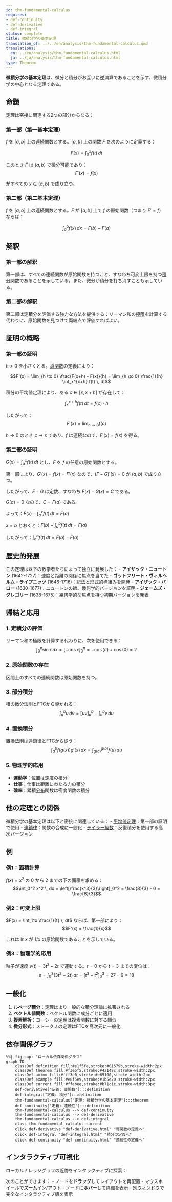 ```yaml
---
id: thm-fundamental-calculus
requires:
- def-continuity
- def-derivative
- def-integral
status: complete
title: 微積分学の基本定理
translation_of: ../../en/analysis/thm-fundamental-calculus.qmd
translations:
  en: ../en/analysis/thm-fundamental-calculus.html
  ja: ../ja/analysis/thm-fundamental-calculus.html
type: Theorem
---
```


**微積分学の基本定理**は、微分と積分がお互いに逆演算であることを示す、微積分学の中心となる定理である。

## 命題

定理は密接に関連する2つの部分からなる：

### 第一部（第一基本定理）

$f$ を $[a,b]$ 上の[連続](def-continuity.qmd)関数とする。$[a,b]$ 上の関数 $F$ を次のように定義する：

$$F(x) = \int_a^x f(t) \, dt$$

このとき $F$ は $(a,b)$ で微分可能であり：
$$F'(x) = f(x)$$

がすべての $x \in (a,b)$ で成り立つ。

### 第二部（第二基本定理）

$f$ を $[a,b]$ 上の連続関数とする。$F$ が $[a,b]$ 上で $f$ の原始関数（つまり $F' = f$）ならば：

$$\int_a^b f(x) \, dx = F(b) - F(a)$$

## 解釈

### 第一部の解釈
第一部は、すべての連続関数が原始関数を持つこと、すなわち可変上限を持つ[積分](def-integral.qmd)関数であることを示している。また、微分が積分を打ち消すことも示している。

### 第二部の解釈
第二部は定積分を評価する強力な方法を提供する：リーマン和の[極限](def-limit.qmd)を計算する代わりに、原始関数を見つけて両端点で評価すればよい。

## 証明の概略

### 第一部の証明

$h > 0$ を小さくとる。[導関数](def-derivative.qmd)の定義により：

$$F'(x) = \lim_{h \to 0} \frac{F(x+h) - F(x)}{h} = \lim_{h \to 0} \frac{1}{h} \int_x^{x+h} f(t) \, dt$$

積分の平均値定理により、ある $c \in [x, x+h]$ が存在して：

$$\int_x^{x+h} f(t) \, dt = f(c) \cdot h$$

したがって：
$$F'(x) = \lim_{h \to 0} f(c)$$

$h \to 0$ のとき $c \to x$ であり、$f$ は連続なので、$F'(x) = f(x)$ を得る。

### 第二部の証明

$G(x) = \int_a^x f(t) \, dt$ とし、$F$ を $f$ の任意の原始関数とする。

第一部により、$G'(x) = f(x) = F'(x)$ なので、$(F - G)'(x) = 0$ が $(a,b)$ で成り立つ。

したがって、$F - G$ は定数、すなわち $F(x) - G(x) = C$ である。

$G(a) = 0$ なので、$C = F(a)$ である。

よって：$F(x) - \int_a^x f(t) \, dt = F(a)$

$x = b$ とおくと：$F(b) - \int_a^b f(t) \, dt = F(a)$

したがって：$\int_a^b f(t) \, dt = F(b) - F(a)$

## 歴史的発展

この定理は以下の数学者たちによって独立に発展した：
- **アイザック・ニュートン** (1642-1727)：速度と距離の関係に焦点を当てた
- **ゴットフリート・ヴィルヘルム・ライプニッツ** (1646-1716)：記法と形式的枠組みを開発
- **アイザック・バロー** (1630-1677)：ニュートンの師、幾何学的バージョンを証明
- **ジェームズ・グレゴリー** (1638-1675)：幾何学的な焦点を持つ初期バージョンを発表

## 帰結と応用

### 1. 定積分の評価
リーマン和の極限を計算する代わりに、次を使用できる：
$$\int_0^{\pi} \sin x \, dx = [-\cos x]_0^{\pi} = -\cos(\pi) + \cos(0) = 2$$

### 2. 原始関数の存在
区間上のすべての連続関数は原始関数を持つ。

### 3. 部分積分
積の微分法則とFTCから導かれる：
$$\int_a^b u \, dv = [uv]_a^b - \int_a^b v \, du$$

### 4. 置換積分
置換法則は連鎖律とFTCから従う：
$$\int_a^b f(g(x))g'(x) \, dx = \int_{g(a)}^{g(b)} f(u) \, du$$

### 5. 物理学的応用
- **運動学**：位置は速度の積分
- **仕事**：仕事は距離にわたる力の積分
- **確率**：累積[分布](../probability-statistics/def-probability-distribution.qmd)関数は密度関数の積分

## 他の定理との関係

微積分学の基本定理は以下と密接に関連している：
- [平均値定理](thm-mean-value.qmd)：第一部の証明で使用
- [連鎖律](thm-chain-rule.qmd)：関数の合成に一般化
- [テイラー級数](thm-taylor-series.qmd)：反復積分を使用する高次バージョン

## 例

### 例1：面積計算
$f(x) = x^2$ の 0 から 2 までの下の面積を求める：
$$\int_0^2 x^2 \, dx = \left[\frac{x^3}{3}\right]_0^2 = \frac{8}{3} - 0 = \frac{8}{3}$$

### 例2：可変上限
$F(x) = \int_1^x \frac{1}{t} \, dt$ ならば、第一部により：
$$F'(x) = \frac{1}{x}$$

これは $\ln x$ が $1/x$ の原始関数であることを示している。

### 例3：物理学的応用
粒子が速度 $v(t) = 3t^2 - 2t$ で運動する。$t = 0$ から $t = 3$ までの変位は：
$$s = \int_0^3 (3t^2 - 2t) \, dt = [t^3 - t^2]_0^3 = 27 - 9 = 18$$

## 一般化

1. **ルベーグ積分**：定理はより一般的な積分理論に拡張される
2. **ベクトル値関数**：ベクトル関数に成分ごとに適用
3. **複素解析**：コーシーの定理は複素関数に対する類似
4. **微分形式**：ストークスの定理はFTCを高次元に一般化

## 依存関係グラフ

```mermaid
%%| fig-cap: "ローカル依存関係グラフ"
graph TD
    classDef definition fill:#e1f5fe,stroke:#01579b,stroke-width:2px
    classDef theorem fill:#f3e5f5,stroke:#4a148c,stroke-width:2px
    classDef axiom fill:#fff3e0,stroke:#e65100,stroke-width:2px
    classDef example fill:#e8f5e9,stroke:#1b5e20,stroke-width:2px
    classDef current fill:#ffebee,stroke:#b71c1c,stroke-width:3px
    def-derivative["定義: 導関数"]:::definition
    def-integral["定義: 積分"]:::definition
    thm-fundamental-calculus["定理: 微積分学の基本定理"]:::theorem
    def-continuity["定義: 連続性"]:::definition
    thm-fundamental-calculus --> def-continuity
    thm-fundamental-calculus --> def-derivative
    thm-fundamental-calculus --> def-integral
    class thm-fundamental-calculus current
    click def-derivative "def-derivative.html" "導関数の定義へ"
    click def-integral "def-integral.html" "積分の定義へ"
    click def-continuity "def-continuity.html" "連続性の定義へ"
```

## インタラクティブ可視化

ローカルナレッジグラフの近傍をインタラクティブに探索：

::: {.graph-viz data-id="thm-fundamental-calculus" data-width="700" data-height="500"}
:::

次のことができます：
- ノードを**ドラッグ**してレイアウトを再配置
- マウスホイールで**ズーム**イン/アウト
- ノードに**ホバー**して詳細を表示
- [別ウィンドウ](../../output/interactive/ja/thm-fundamental-calculus.html){target="_blank"}で完全なインタラクティブ版を表示
